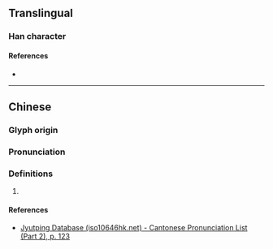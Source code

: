 {{character info}}
==Translingual==

===Han character===
{{Han char|rn=72|rad=日|as=09|sn=13|four=68012|canj=AYSD|ids=⿰日施}}

====References====
* {{Han ref|kx=0497.350|dkj=14035|dj=0865.220|hdz=21526.040|uh=6686|ud=26246|bh=DDBF|bd=56767}}

----

==Chinese==
{{zh-forms}}

===Glyph origin===
{{Han etym}}

===Pronunciation===
{{zh-pron
|m=yí
|c=ji4
|mc=y
|oc=y
|cat=
}}

===Definitions===
{{zh-hanzi}}

# {{rfdef|zh}}

====References====
* [http://www.iso10646hk.net/jp/document/download.jsp Jyutping Database (iso10646hk.net) - Cantonese Pronunciation List (Part 2), p. 123]
